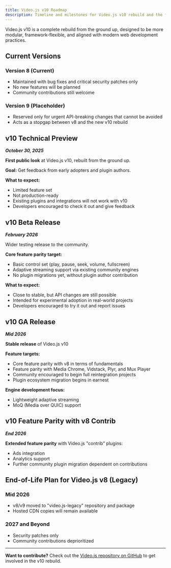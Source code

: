 ```yaml
---
title: Video.js v10 Roadmap
description: Timeline and milestones for Video.js v10 rebuild and the future of v8
---
```


Video.js v10 is a complete rebuild from the ground up, designed to be more modular, framework-flexible, and aligned with modern web development practices.

## Current Versions

### Version 8 (Current)

- Maintained with bug fixes and critical security patches only
- No new features will be planned
- Community contributions still welcome

### Version 9 (Placeholder)

- Reserved only for urgent API-breaking changes that cannot be avoided
- Acts as a stopgap between v8 and the new v10 rebuild

## v10 Technical Preview

_**October 30, 2025**_

**First public look** at Video.js v10, rebuilt from the ground up.

**Goal:** Get feedback from early adopters and plugin authors.

**What to expect:**
- Limited feature set
- Not production-ready
- Existing plugins and integrations will not work with v10
- Developers encouraged to check it out and give feedback

## v10 Beta Release

_**February 2026**_

Wider testing release to the community.

**Core feature parity target:**
- Basic control set (play, pause, seek, volume, fullscreen)
- Adaptive streaming support via existing community engines
- No plugin migrations yet, without plugin author contribution

**What to expect:**
- Close to stable, but API changes are still possible
- Intended for experimental adoption in real-world projects
- Developers encouraged to try it out and report issues

## v10 GA Release

_**Mid 2026**_

**Stable release** of Video.js v10

**Feature targets:**
- Core feature parity with v8 in terms of fundamentals
- Feature parity with Media Chrome, Vidstack, Plyr, and Mux Player
- Community encouraged to begin full reintegration projects
- Plugin ecosystem migration begins in earnest

**Engine development focus:**
- Lightweight adaptive streaming
- MoQ (Media over QUIC) support

## v10 Feature Parity with v8 Contrib

_**End 2026**_

**Extended feature parity** with Video.js "contrib" plugins:
- Ads integration
- Analytics support
- Further community plugin migration dependent on contributions

## End-of-Life Plan for Video.js v8 (Legacy)

### Mid 2026
- v8/v9 moved to "video.js-legacy" repository and package
- Hosted CDN copies will remain available

### 2027 and Beyond
- Security patches only
- Community contributions deprioritized

---

**Want to contribute?** Check out the [Video.js repository on GitHub](https://github.com/videojs) to get involved in the v10 rebuild.
